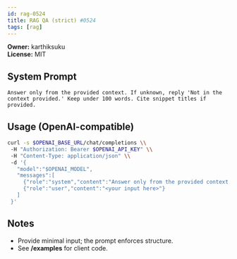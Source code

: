 ```yaml
---
id: rag-0524
title: RAG QA (strict) #0524
tags: [rag]
---
```


**Owner:** karthiksuku  
**License:** MIT

## System Prompt
```text
Answer only from the provided context. If unknown, reply 'Not in the context provided.' Keep under 100 words. Cite snippet titles if provided.
```

## Usage (OpenAI-compatible)
```bash
curl -s $OPENAI_BASE_URL/chat/completions \\
 -H "Authorization: Bearer $OPENAI_API_KEY" \\
 -H "Content-Type: application/json" \\
 -d '{
   "model":"$OPENAI_MODEL",
   "messages":[
     {"role":"system","content":"Answer only from the provided context. If unknown, reply 'Not in the context provided.' Keep under 100 words. Cite snippet titles if provided."},
     {"role":"user","content":"<your input here>"}
   ]
 }'
```

## Notes
- Provide minimal input; the prompt enforces structure.
- See **/examples** for client code.
